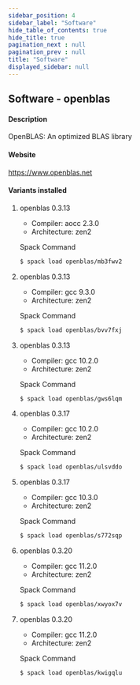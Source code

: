 ```yaml
---
sidebar_position: 4
sidebar_label: "Software"
hide_table_of_contents: true
hide_title: true
pagination_next : null
pagination_prev : null
title: "Software"
displayed_sidebar: null
---
```


## Software - openblas


#### Description
OpenBLAS: An optimized BLAS library

#### Website
https://www.openblas.net

#### Variants installed

1. openblas 0.3.13

    - Compiler: aocc 2.3.0
    - Architecture: zen2

    Spack Command
    ```bash
    $ spack load openblas/mb3fwv2
    ```

2. openblas 0.3.13

    - Compiler: gcc 9.3.0
    - Architecture: zen2

    Spack Command
    ```bash
    $ spack load openblas/bvv7fxj
    ```

3. openblas 0.3.13

    - Compiler: gcc 10.2.0
    - Architecture: zen2

    Spack Command
    ```bash
    $ spack load openblas/gws6lqm
    ```

4. openblas 0.3.17

    - Compiler: gcc 10.2.0
    - Architecture: zen2

    Spack Command
    ```bash
    $ spack load openblas/ulsvddo
    ```

5. openblas 0.3.17

    - Compiler: gcc 10.3.0
    - Architecture: zen2

    Spack Command
    ```bash
    $ spack load openblas/s772sqp
    ```

6. openblas 0.3.20

    - Compiler: gcc 11.2.0
    - Architecture: zen2

    Spack Command
    ```bash
    $ spack load openblas/xwyox7v
    ```

7. openblas 0.3.20

    - Compiler: gcc 11.2.0
    - Architecture: zen2

    Spack Command
    ```bash
    $ spack load openblas/kwigqlu
    ```
